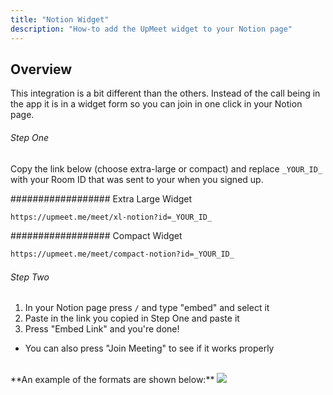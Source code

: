 ```yaml
---
title: "Notion Widget"
description: "How-to add the UpMeet widget to your Notion page"
---
```


## Overview
This integration is a bit different than the others. Instead of the call being in the app it is in a widget form so you can join in one click in your Notion page.

###### Step One
Copy the link below (choose extra-large or compact) and replace ```_YOUR_ID_``` with your Room ID that was sent to your when you signed up. 

################## Extra Large Widget
```html
https://upmeet.me/meet/xl-notion?id=_YOUR_ID_
```

################## Compact Widget
```html
https://upmeet.me/meet/compact-notion?id=_YOUR_ID_
```

###### Step Two
1. In your Notion page press ```/``` and type "embed" and select it
2. Paste in the link you copied in Step One and paste it
3. Press "Embed Link" and you're done!
- You can also press "Join Meeting" to see if it works properly
<br/>
**An example of the formats are shown below:**
<Frame>
    <img src="/images/notion.png" />
</Frame>